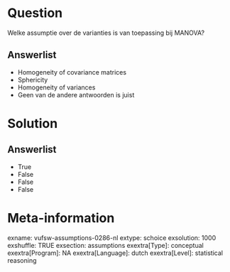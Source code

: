 Question
========
Welke assumptie over de varianties is van toepassing bij MANOVA?

Answerlist
----------
* Homogeneity of covariance matrices
* Sphericity
* Homogeneity of variances
* Geen van de andere antwoorden is juist

Solution
========










Answerlist
----------
* True
* False
* False
* False

Meta-information
================
exname: vufsw-assumptions-0286-nl
extype: schoice
exsolution: 1000
exshuffle: TRUE
exsection: assumptions
exextra[Type]: conceptual
exextra[Program]: NA
exextra[Language]: dutch
exextra[Level]: statistical reasoning

